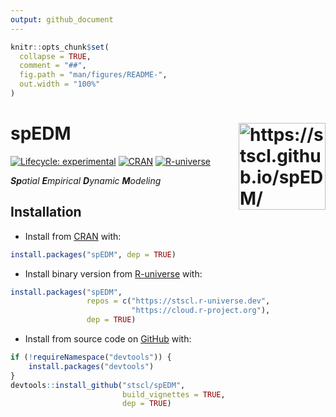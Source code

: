 ```yaml
---
output: github_document
---
```


<!-- README.md is generated from README.Rmd. Please edit that file -->

```r
knitr::opts_chunk$set(
  collapse = TRUE,
  comment = "##",
  fig.path = "man/figures/README-",
  out.width = "100%"
)
```

# spEDM <img src="man/figures/logo.png" align="right" height="139" alt="https://stscl.github.io/spEDM/">

<!-- badges: start -->
[![Lifecycle: experimental](https://img.shields.io/badge/lifecycle-stable-20b2aa.svg)](https://lifecycle.r-lib.org/articles/stages.html#stable)
[![CRAN](https://www.r-pkg.org/badges/version/spEDM)](https://CRAN.R-project.org/package=spEDM)
[![R-universe](https://stscl.r-universe.dev/badges/spEDM?color=cyan)](https://stscl.r-universe.dev/spEDM)
<!-- [![DownloadsAll](https://badgen.net/cran/dt/spEDM?color=orange)](https://CRAN.R-project.org/package=spEDM) -->
<!-- [![DownloadsMonth](https://cranlogs.r-pkg.org/badges/spEDM)](https://CRAN.R-project.org/package=spEDM) -->
<!-- badges: end -->

_**Sp**atial **E**mpirical **D**ynamic **M**odeling_

## Installation

- Install from [CRAN](https://CRAN.R-project.org/package=spEDM) with:

``` r
install.packages("spEDM", dep = TRUE)
```

- Install binary version from [R-universe](https://stscl.r-universe.dev/spEDM) with:

``` r
install.packages("spEDM",
                 repos = c("https://stscl.r-universe.dev",
                           "https://cloud.r-project.org"),
                 dep = TRUE)
```

- Install from source code on [GitHub](https://github.com/stscl/spEDM) with:

```r
if (!requireNamespace("devtools")) {
    install.packages("devtools")
}
devtools::install_github("stscl/spEDM",
                         build_vignettes = TRUE,
                         dep = TRUE)
```
